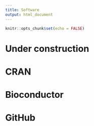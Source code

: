 ```yaml
---
title: Software
output: html_document
---
```


```r
knitr::opts_chunk$set(echo = FALSE)
```

<link rel="stylesheet" href="academicons.css"/>
<link rel="stylesheet" href="styles.css" type="text/css">

# Under construction

# CRAN


  
# Bioconductor


# GitHub 






